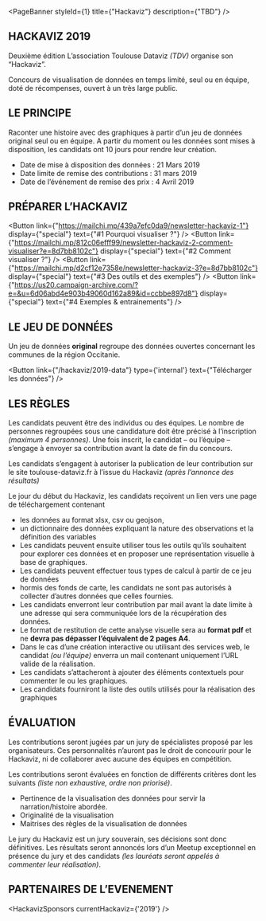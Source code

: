 
<PageBanner 
  styleId={1}
  title={"Hackaviz"}
  description={"TBD"}
/>

<section id="one">
<div className="inner">

# HACKAVIZ 2019
Deuxième édition
L’association Toulouse Dataviz _(TDV)_ organise son “Hackaviz”. 

Concours de visualisation de données en temps limité, seul ou en équipe, doté de récompenses, ouvert à un très large public.


# LE PRINCIPE
Raconter une histoire avec des graphiques à partir d’un jeu de données original  seul ou en équipe.
A partir du moment ou les données sont mises à disposition, les candidats ont 10 jours pour rendre leur création.
- Date de mise à disposition des données : 21 Mars 2019
- Date limite de remise des contributions : 31 mars 2019
- Date de l’événement de remise des prix  : 4 Avril 2019

 
# PRÉPARER L’HACKAVIZ

<Button
  link={"https://mailchi.mp/439a7efc0da9/newsletter-hackaviz-1"}
  display={"special"}
  text={"#1 Pourquoi visualiser ?"}
/>
<Button
  link={"https://mailchi.mp/812c06efff99/newsletter-hackaviz-2-comment-visualiser?e=8d7bb8102c"}
  display={"special"}
  text={"#2 Comment visualiser ?"}
/>
<Button
  link={"https://mailchi.mp/d2cf12e7358e/newsletter-hackaviz-3?e=8d7bb8102c"}
  display={"special"}
  text={"#3 Des outils et des exemples"}
/>
<Button
  link={"https://us20.campaign-archive.com/?e=&u=6d06abd4e903b49060d162a89&id=ccbbe897d8"}
  display={"special"}
  text={"#4 Exemples & entrainements"}
/>

# LE JEU DE DONNÉES

Un  jeu de données **original** regroupe des données ouvertes concernant les communes de la région Occitanie.

<Button
  link={"/hackaviz/2019-data"}
  type={'internal'}
  text={"Télécharger les données"}
/>

# LES RÈGLES

Les candidats peuvent être des individus ou des équipes. Le nombre de personnes regroupées sous une candidature doit être précisé à l’inscription _(maximum 4 personnes)_. Une fois inscrit, le candidat – ou l’équipe – s’engage à envoyer sa contribution avant la date de fin du concours.

Les candidats s’engagent à autoriser la publication de leur contribution sur le site toulouse-dataviz.fr à l’issue du Hackaviz _(après l’annonce des résultats)_

Le jour du début du Hackaviz, les candidats reçoivent un lien vers une page de téléchargement contenant
- les données au format xlsx, csv ou geojson,
- un dictionnaire des données expliquant la nature des observations et la définition des variables
- Les candidats peuvent ensuite utiliser tous les outils qu’ils souhaitent pour explorer ces données et en proposer une représentation visuelle à base de graphiques.
- Les candidats peuvent effectuer tous types de calcul à partir de ce jeu de données
- hormis des fonds de carte, les candidats ne sont pas autorisés à collecter d’autres données  que celles fournies.
- Les candidats enverront leur contribution par mail avant la date limite à une adresse qui sera communiquée lors de la récupération des données.
- Le format de restitution de cette analyse visuelle sera au **format pdf** et ne **devra pas dépasser l’équivalent de 2 pages A4**.
- Dans le cas d’une création interactive ou utilisant des services web, le candidat _(ou l’équipe)_ enverra un mail  contenant uniquement l’URL valide de la réalisation.
- Les candidats s’attacheront à ajouter des éléments contextuels pour commenter le ou les graphiques.
- Les candidats fourniront la liste des outils utilisés pour la réalisation des graphiques


# ÉVALUATION

Les contributions seront jugées par un jury de spécialistes proposé par les organisateurs. Ces personnalités n’auront pas le droit de concourir pour le Hackaviz, ni de collaborer avec aucune des équipes en compétition.

Les contributions seront évaluées en fonction de différents critères dont les suivants _(liste non exhaustive, ordre non priorisé)_.
- Pertinence de la visualisation des données pour servir la narration/histoire abordée.
- Originalité de la visualisation
- Maitrises des règles de la visualisation de données

Le jury du Hackaviz est un jury souverain, ses décisions sont donc définitives. Les résultats seront annoncés lors d’un Meetup exceptionnel en présence du jury et des candidats _(les lauréats seront appelés à commenter leur réalisation)_.

# PARTENAIRES DE L’EVENEMENT

<HackavizSponsors
  currentHackaviz={'2019'}
/>

</div>
</section>